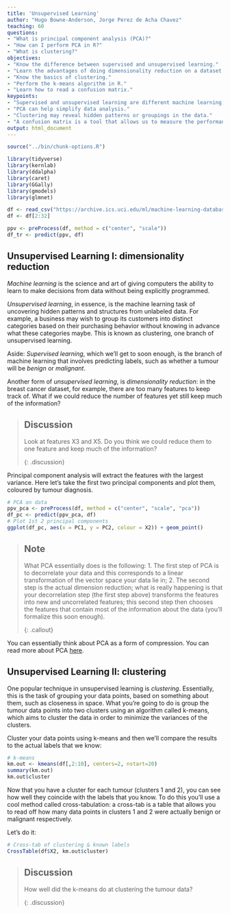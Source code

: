 ```yaml
---
title: 'Unsupervised Learning'
author: "Hugo Bowne-Anderson, Jorge Perez de Acha Chavez"
teaching: 60
questions: 
- "What is principal component analysis (PCA)?"
- "How can I perform PCA in R?"
- "What is clustering?"
objectives: 
- "Know the difference between supervised and unsupervised learning."
- "Learn the advantages of doing dimensionality reduction on a dataset."
- "Know the basics of clustering."
- "Perform the k-means algorithm in R."
- "Learn how to read a confusion matrix."
keypoints: 
- "Supervised and unsupervised learning are different machine learning techniques that are used for different purposes."
- "PCA can help simplify data analysis."
- "Clustering may reveal hidden patterns or groupings in the data."
- "A confusion matrix is a tool that allows us to measure the performance of an algorithm."
output: html_document
---
```


```r
source("../bin/chunk-options.R")
```

```r
library(tidyverse)
library(kernlab)
library(ddalpha)
library(caret)
library(GGally)
library(gmodels)
library(glmnet)

df <- read_csv("https://archive.ics.uci.edu/ml/machine-learning-databases/breast-cancer-wisconsin/wdbc.data",col_names = FALSE)
df <- df[2:32]

ppv <- preProcess(df, method = c("center", "scale"))
df_tr <- predict(ppv, df)


```


## Unsupervised Learning I: dimensionality reduction

*Machine learning* is the science and art of giving computers the ability to learn to make decisions from data without being explicitly programmed.

*Unsupervised learning*, in essence, is the machine learning task of uncovering hidden patterns and structures from unlabeled data. For example, a business may wish to group its customers into distinct categories based on their purchasing behavior without knowing in advance what these categories maybe. This is known as clustering, one branch of unsupervised learning.

Aside: *Supervised learning*, which we'll get to soon enough, is the branch of machine learning that involves predicting labels, such as whether a tumour will be *benign* or *malignant*.

Another form of *unsupervised learning*, is _dimensionality reduction_: in the breast cancer dataset, for example, there are too many features to keep track of. What if we could reduce the number of features yet still keep much of the information? 

> ## Discussion
>
> Look at features X3 and X5. Do you think we could reduce them to one feature and keep much of the information?
>
{: .discussion}


Principal component analysis  will extract the features with the largest variance. Here let's take the first two principal components and plot them, coloured by tumour diagnosis.


```r
# PCA on data
ppv_pca <- preProcess(df, method = c("center", "scale", "pca"))
df_pc <- predict(ppv_pca, df)
# Plot 1st 2 principal components
ggplot(df_pc, aes(x = PC1, y = PC2, colour = X2)) + geom_point()
```

> ## Note
>
> What PCA essentially does is the following:
> 1. The first step of PCA is to decorrelate your data and this corresponds to a linear transformation of the vector space your data lie in;
> 2. The second step is the actual dimension reduction; what is really happening is that your decorrelation step (the first step above) transforms the features into new and uncorrelated features; this second step then chooses the features that contain most of the information about the data (you'll formalize this soon enough).
>
{: .callout}

You can essentially think about PCA as a form of compression. You can read more about PCA [here](https://www.datacamp.com/community/tutorials/data-science-techniques-dataframed#pca).


## Unsupervised Learning II: clustering

One popular technique in unsupervised learning is _clustering_. Essentially, this is the task of grouping your data points, based on something about them, such as closeness in space. What you're going to do is group the tumour data points into two clusters using an algorithm called k-means, which aims to cluster the data in order to minimize the variances of the clusters.

Cluster your data points using k-means and then we'll compare the results to the actual labels that we know:

```r
# k-means
km.out <- kmeans(df[,2:10], centers=2, nstart=20)
summary(km.out)
km.out$cluster
```

Now that you have a cluster for each tumour (clusters 1 and 2), you can see how well they coincide with the labels that you know. To do this you'll use a cool method called cross-tabulation: a cross-tab is a table that allows you to read off how many data points in clusters 1 and 2 were actually benign or malignant respectively.

Let's do it:


```r
# Cross-tab of clustering & known labels
CrossTable(df$X2, km.out$cluster)
```

> ## Discussion
>
> How well did the k-means do at clustering the tumour data?
>
{: .discussion}

